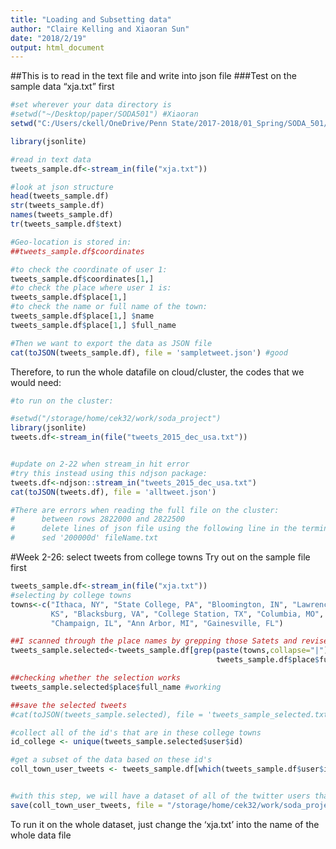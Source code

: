 ```yaml
---
title: "Loading and Subsetting data"
author: "Claire Kelling and Xiaoran Sun"
date: "2018/2/19"
output: html_document
---
```


##This is to read in the text file and write into json file
###Test on the sample data "xja.txt" first
```r
#set wherever your data directory is
#setwd("~/Desktop/paper/SODA501") #Xiaoran
setwd("C:/Users/ckell/OneDrive/Penn State/2017-2018/01_Spring/SODA_501/SODA_501/project/data") #Claire

library(jsonlite)

#read in text data
tweets_sample.df<-stream_in(file("xja.txt"))

#look at json structure
head(tweets_sample.df)
str(tweets_sample.df)
names(tweets_sample.df)
tr(tweets_sample.df$text)

#Geo-location is stored in:
##tweets_sample.df$coordinates

#to check the coordinate of user 1:
tweets_sample.df$coordinates[1,]
#to check the place where user 1 is:
tweets_sample.df$place[1,]
#to check the name or full name of the town:
tweets_sample.df$place[1,] $name
tweets_sample.df$place[1,] $full_name

#Then we want to export the data as JSON file
cat(toJSON(tweets_sample.df), file = 'sampletweet.json') #good
```

Therefore, to run the whole datafile on cloud/cluster, the codes that we would need:
```r
#to run on the cluster: 

#setwd("/storage/home/cek32/work/soda_project")
library(jsonlite)
tweets.df<-stream_in(file("tweets_2015_dec_usa.txt"))


#update on 2-22 when stream_in hit error
#try this instead using this ndjson package:
tweets.df<-ndjson::stream_in("tweets_2015_dec_usa.txt")
cat(toJSON(tweets.df), file = 'alltweet.json') 

#There are errors when reading the full file on the cluster:
#      between rows 2822000 and 2822500
#      delete lines of json file using the following line in the terminal
#      sed '200000d' fileName.txt
```

#Week 2-26: select tweets from college towns
Try out on the sample file first
```r
tweets_sample.df<-stream_in(file("xja.txt"))
#selecting by college towns
towns<-c("Ithaca, NY", "State College, PA", "Bloomington, IN", "Lawrence,
         KS", "Blacksburg, VA", "College Station, TX", "Columbia, MO",
         "Champaign, IL", "Ann Arbor, MI", "Gainesville, FL")

##I scanned through the place names by grepping those Satets and revised the town names a bit to make those match what are displayed in the dataset (e.g., changing Champaign-Urbana, IL to Champaign, IL)
tweets_sample.selected<-tweets_sample.df[grep(paste(towns,collapse="|"),
                                              tweets_sample.df$place$full_name),]

##checking whether the selection works
tweets_sample.selected$place$full_name #working

##save the selected tweets
#cat(toJSON(tweets_sample.selected), file = 'tweets_sample_selected.txt') 

#collect all of the id's that are in these college towns
id_college <- unique(tweets_sample.selected$user$id)

#get a subset of the data based on these id's
coll_town_user_tweets <- tweets_sample.df[which(tweets_sample.df$user$id %in% id_college),]


#with this step, we will have a dataset of all of the twitter users that have ever posted in a college town
save(coll_town_user_tweets, file = "/storage/home/cek32/work/soda_project/coll_town_tweets.Rdata")
```

To run it on the whole dataset, just change the 'xja.txt' into the name of the whole data file
